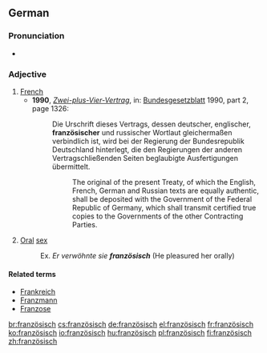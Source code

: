 {{also|Französisch}}
==German==

===Pronunciation===
* {{IPA|/franˈtsøːzɪʃ/|lang=de}}

===Adjective===
{{infl|de|adjective}}

# [[French]]
#* '''1990''', ''[[s:de:Zwei-plus-Vier-Vertrag|Zwei-plus-Vier-Vertrag]]'', in: [[w:de:Bundesgesetzblatt (Deutschland)|Bundesgesetzblatt]] 1990, part 2, page 1326:
#*:Die Urschrift dieses Vertrags, dessen deutscher, englischer, '''französischer''' und russischer Wortlaut gleichermaßen verbindlich ist, wird bei der Regierung der Bundesrepublik Deutschland hinterlegt, die den Regierungen der anderen Vertragschließenden Seiten beglaubigte Ausfertigungen übermittelt. 
#*::The original of the present Treaty, of which the English, French, German and Russian texts are equally authentic, shall be deposited with the Government of the Federal Republic of Germany, which shall transmit certified true copies to the Governments of the other Contracting Parties.
# {{colloquial|lang=de}} [[Oral]] [[sex]]
#: Ex. ''Er verwöhnte sie '''französisch''''' (He pleasured her orally)

====Related terms====
* [[Frankreich]]
* [[Franzmann]]
* [[Franzose]]

[[br:französisch]]
[[cs:französisch]]
[[de:französisch]]
[[el:französisch]]
[[fr:französisch]]
[[ko:französisch]]
[[io:französisch]]
[[hu:französisch]]
[[pl:französisch]]
[[fi:französisch]]
[[zh:französisch]]